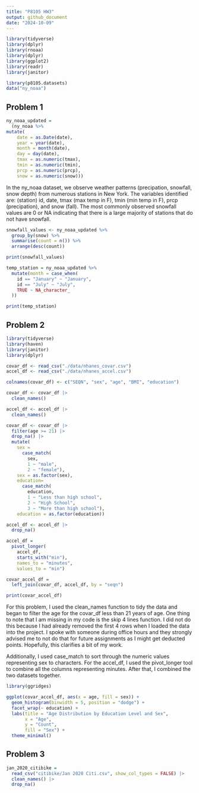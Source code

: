 ```yaml
---
title: "P8105 HW3"
output: github_document
date: "2024-10-09"
---
```


```r
library(tidyverse)
library(dplyr)
library(rnoaa)
library(dplyr)
library(ggplot2)
library(readr)
library(janitor)
```

```r
library(p8105.datasets)
data("ny_noaa")
```

## Problem 1 

```r
ny_noaa_updated = 
  (ny_noaa %>%
mutate(
    date = as.Date(date),
    year = year(date),
    month = month(date),
    day = day(date),  
    tmax = as.numeric(tmax),
    tmin = as.numeric(tmin),
    prcp = as.numeric(prcp),
    snow = as.numeric(snow)))
```

In the ny_noaa dataset, we observe weather patterns (precipation, snowfall, snow depth) from numerous stations in New York. The variables identified are: (station) id, date, tmax (max temp in F), tmin (min temp in F), prcp (precipation), and snow (fall). The most commonly observed snowfall values are 0 or NA indicating that there is a large majority of stations that do not have snowfall. 

```r
snowfall_values <- ny_noaa_updated %>%
  group_by(snow) %>%
  summarise(count = n()) %>%
  arrange(desc(count))

print(snowfall_values)
```

```r
temp_station = ny_noaa_updated %>%
  mutate(month = case_when(
    id == "January" ~ "January",
    id == "July" ~ "July",
    TRUE ~ NA_character_  
  )) 

print(temp_station)
```

## Problem 2 

```r
library(tidyverse)
library(haven)
library(janitor)
library(dplyr)

covar_df <- read_csv("./data/nhanes_covar.csv")
accel_df <- read_csv("./data/nhanes_accel.csv")

colnames(covar_df) <- c("SEQN", "sex", "age", "BMI", "education")

covar_df <- covar_df |>
  clean_names()

accel_df <- accel_df |> 
  clean_names()
```

```r
covar_df <- covar_df |>
  filter(age >= 21) |>
  drop_na() |>
  mutate(
    sex = 
      case_match(
        sex, 
        1 ~ "male", 
        2 ~ "female"),
    sex = as.factor(sex),
    education= 
      case_match(
        education, 
        1 ~ "Less than high school", 
        2 ~ "High School",
        3 ~ "More than high school"), 
    education = as.factor(education))

accel_df <- accel_df |>
  drop_na()

accel_df = 
  pivot_longer(
    accel_df, 
    starts_with("min"),
    names_to = "minutes", 
    values_to = "min")

covar_accel_df = 
  left_join(covar_df, accel_df, by = "seqn")

print(covar_accel_df)
```

For this problem, I used the clean_names function to tidy the data and began to filter the age for the covar_df less than 21 years of age. One thing to note that I am missing in my code is the skip 4 lines function. I did not do this because I had already removed the first 4 rows when I loaded the data into the project. I spoke with someone during office hours and they strongly advised me to not do that for future assignments as I might get deducted points. Hopefully, this clarifies a bit of my work. 

Additionally, I used case_match to sort through the numeric values representing sex to characters. For the accel_df, I used the pivot_longer tool to combine all the columns representing minutes. After that, I combined the two datasets together. 

```r
library(ggridges)

ggplot(covar_accel_df, aes(x = age, fill = sex)) + 
  geom_histogram(binwidth = 5, position = "dodge") + 
  facet_wrap(~ education) +
  labs(title = "Age Distribution by Education Level and Sex", 
       x = "Age", 
       y = "Count",
       fill = "Sex") +
  theme_minimal()
```





## Problem 3 

```r
jan_2020_citibike = 
  read_csv("citibike/Jan 2020 Citi.csv", show_col_types = FALSE) |>
  clean_names() |>
  drop_na() 
```


